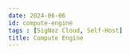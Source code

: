 ```yaml
---
date: 2024-06-06
id: compute-engine
tags : [SigNoz Cloud, Self-Host]
title: Compute Engine
---
```


<DocCardContainer>

<DocCard
    title="📄️ Logging"
    description="This guide provides a detailed walkthrough on how to send the Compute Engine logs to SigNoz."
    href="/docs/gcp-monitoring/compute-engine/logging/"
/>

<DocCard
    title="📄️ Metrics"
    description="This guide provides a detailed walkthrough on how to send the Compute Engine metrics to SigNoz."
    href="/docs/gcp-monitoring/compute-engine/metrics/"
/>

<DocCard
    title="📄️ APM & Tracing"
    description="This guide provides a detailed walkthrough on how to send the Compute Engine traces to SigNoz."
    href="/docs/gcp-monitoring/compute-engine/tracing/"
/>

</DocCardContainer>
